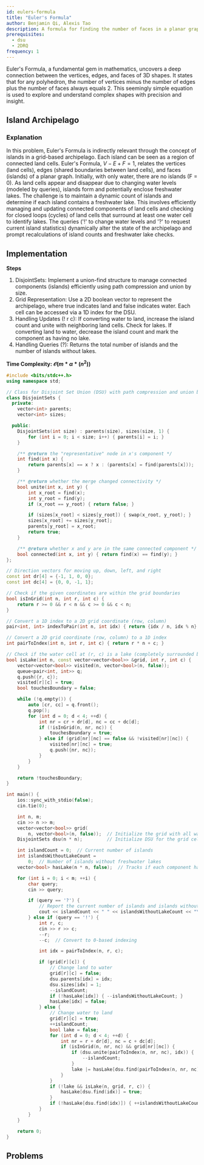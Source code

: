 ```yaml
---
id: eulers-formula
title: "Euler's Formula"
author: Benjamin Qi, Alexis Tao
description: A formula for finding the number of faces in a planar graph.
prerequisites:
  - dsu
  - 2DRQ
frequency: 1
---
```


Euler's Formula, a fundamental gem in mathematics, uncovers a deep connection between the vertices, edges, and faces of 3D shapes. It states that for any polyhedron, the number of vertices minus the number of edges plus the number of faces always equals 2. This seemingly simple equation is used to explore and understand complex shapes with precision and insight.

## Island Archipelago

<FocusProblem problem="island" />

### Explanation

In this problem, Euler's Formula is indirectly relevant through the concept of islands in a grid-based archipelago. Each island can be seen as a region of connected land cells. Euler's Formula, $V−E+F=1$, relates the vertices (land cells), edges (shared boundaries between land cells), and faces (islands) of a planar graph. Initially, with only water, there are no islands (F = 0). As land cells appear and disappear due to changing water levels (modeled by queries), islands form and potentially enclose freshwater lakes. The challenge is to maintain a dynamic count of islands and determine if each island contains a freshwater lake. This involves efficiently managing and updating connected components of land cells and checking for closed loops (cycles) of land cells that surround at least one water cell to identify lakes. The queries ('!' to change water levels and '?' to request current island statistics) dynamically alter the state of the archipelago and prompt recalculations of island counts and freshwater lake checks.

## Implementation

**Steps**
1. DisjointSets: Implement a union-find structure to manage connected components (islands) efficiently using path compression and union by size.
2. Grid Representation: Use a 2D boolean vector to represent the archipelago, where true indicates land and false indicates water. Each cell can be accessed via a 1D index for the DSU.
3. Handling Updates (! r c): If converting water to land, increase the island count and unite with neighboring land cells. Check for lakes. If converting land to water, decrease the island count and mark the component as having no lake.
4. Handling Queries (?): Returns the total number of islands and the number of islands without lakes.

**Time Complexity:  $\mathcal{O}(m * α * (n^2))$**


<LanguageSection>
<CPPSection>

```cpp
#include <bits/stdc++.h>
using namespace std;

// Class for Disjoint Set Union (DSU) with path compression and union by size
class DisjointSets {
  private:
	vector<int> parents;
	vector<int> sizes;

  public:
	DisjointSets(int size) : parents(size), sizes(size, 1) {
		for (int i = 0; i < size; i++) { parents[i] = i; }
	}

	/** @return the "representative" node in x's component */
	int find(int x) {
		return parents[x] == x ? x : (parents[x] = find(parents[x]));
	}

	/** @return whether the merge changed connectivity */
	bool unite(int x, int y) {
		int x_root = find(x);
		int y_root = find(y);
		if (x_root == y_root) { return false; }

		if (sizes[x_root] < sizes[y_root]) { swap(x_root, y_root); }
		sizes[x_root] += sizes[y_root];
		parents[y_root] = x_root;
		return true;
	}

	/** @return whether x and y are in the same connected component */
	bool connected(int x, int y) { return find(x) == find(y); }
};

// Direction vectors for moving up, down, left, and right
const int dr[4] = {-1, 1, 0, 0};
const int dc[4] = {0, 0, -1, 1};

// Check if the given coordinates are within the grid boundaries
bool isInGrid(int n, int r, int c) {
	return r >= 0 && r < n && c >= 0 && c < n;
}

// Convert a 1D index to a 2D grid coordinate (row, column)
pair<int, int> indexToPair(int n, int idx) { return {idx / n, idx % n}; }

// Convert a 2D grid coordinate (row, column) to a 1D index
int pairToIndex(int n, int r, int c) { return r * n + c; }

// Check if the water cell at (r, c) is a lake (completely surrounded by land)
bool isLake(int n, const vector<vector<bool>> &grid, int r, int c) {
	vector<vector<bool>> visited(n, vector<bool>(n, false));
	queue<pair<int, int>> q;
	q.push({r, c});
	visited[r][c] = true;
	bool touchesBoundary = false;

	while (!q.empty()) {
		auto [cr, cc] = q.front();
		q.pop();
		for (int d = 0; d < 4; ++d) {
			int nr = cr + dr[d], nc = cc + dc[d];
			if (!isInGrid(n, nr, nc)) {
				touchesBoundary = true;
			} else if (grid[nr][nc] == false && !visited[nr][nc]) {
				visited[nr][nc] = true;
				q.push({nr, nc});
			}
		}
	}

	return !touchesBoundary;
}

int main() {
	ios::sync_with_stdio(false);
	cin.tie(0);

	int n, m;
	cin >> n >> m;
	vector<vector<bool>> grid(
	    n, vector<bool>(n, false));  // Initialize the grid with all water
	DisjointSets dsu(n * n);         // Initialize DSU for the grid cells

	int islandCount = 0;  // Current number of islands
	int islandsWithoutLakeCount =
	    0;  // Number of islands without freshwater lakes
	vector<bool> hasLake(n * n, false);  // Tracks if each component has a lake

	for (int i = 0; i < m; ++i) {
		char query;
		cin >> query;

		if (query == '?') {
			// Report the current number of islands and islands without lakes
			cout << islandCount << " " << islandsWithoutLakeCount << "\n";
		} else if (query == '!') {
			int r, c;
			cin >> r >> c;
			--r;
			--c;  // Convert to 0-based indexing

			int idx = pairToIndex(n, r, c);

			if (grid[r][c]) {
				// Change land to water
				grid[r][c] = false;
				dsu.parents[idx] = idx;
				dsu.sizes[idx] = 1;
				--islandCount;
				if (!hasLake[idx]) { --islandsWithoutLakeCount; }
				hasLake[idx] = false;
			} else {
				// Change water to land
				grid[r][c] = true;
				++islandCount;
				bool lake = false;
				for (int d = 0; d < 4; ++d) {
					int nr = r + dr[d], nc = c + dc[d];
					if (isInGrid(n, nr, nc) && grid[nr][nc]) {
						if (dsu.unite(pairToIndex(n, nr, nc), idx)) {
							--islandCount;
						}
						lake |= hasLake[dsu.find(pairToIndex(n, nr, nc))];
					}
				}
				if (!lake && isLake(n, grid, r, c)) {
					hasLake[dsu.find(idx)] = true;
				}
				if (!hasLake[dsu.find(idx)]) { ++islandsWithoutLakeCount; }
			}
		}
	}

	return 0;
}
```

</CPPSection>
</LanguageSection>


## Problems

<Problems problems="general" />
